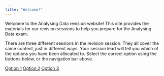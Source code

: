 ```yaml
---
title: "Welcome!"
---
```


Welcome to the Analysing Data revision website! This site provides the materials for our revision sessions to help you prepare for the Analysing Data exam.

There are three different sessions in the revision session. They all cover the same content, just in different ways. Your session lead will tell you which of the options you have been allocated to. Select the correct option using the buttons below, or the navigation bar above.

<!-- <a href="https://and-revision.netlify.app/opt1/wyg1"><button class="button">Option 1</button></a> -->

<!-- <a href="https://and-revision.netlify.app/opt2/wyg2"><button class="button middle" style="float: center;">Option 2</button></a> -->

<!-- <a href="https://and-revision.netlify.app/opt3/wyg3"><button class="button right">Option 3</button></a> -->

::: button-container
<a href="https://and-rev.netlify.app/opt1/wyg1" class="button left">Option 1</a> <a href="https://and-rev.netlify.app/opt2/wyg2" class="button center">Option 2</a> <a href="https://and-rev.netlify.app/opt3/wyg3" class="button right">Option 3</a>
:::

